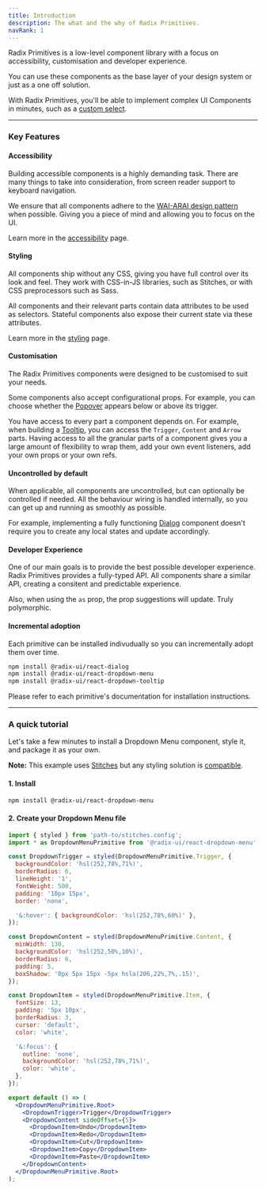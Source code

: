 ```yaml
---
title: Introduction
description: The what and the why of Radix Primitives.
navRank: 1
---
```


Radix Primitives is a low-level component library with a focus on accessibility, customisation and developer experience.

You can use these components as the base layer of your design system or just as a one off solution.

With Radix Primitives, you'll be able to implement complex UI Components in minutes, such as a [custom select](https://modulz.app/blog/under-the-spotlight-select).

---

### Key Features

#### Accessibility

Building accessible components is a highly demanding task. There are many things to take into consideration, from screen reader support to keyboard navigation.

We ensure that all components adhere to the [WAI-ARAI design pattern](https://www.w3.org/TR/wai-aria-practices-1.2) when possible. Giving you a piece of mind and allowing you to focus on the UI.

Learn more in the [accessibility](./accessibility) page.

#### Styling

All components ship without any CSS, giving you have full control over its look and feel. They work with CSS-in-JS libraries, such as Stitches, or with CSS preprocessors such as Sass.

All components and their relevant parts contain data attributes to be used as selectors. Stateful components also expose their current state via these attributes.

Learn more in the [styling](./styling) page.

#### Customisation

The Radix Primitives components were designed to be customised to suit your needs.

Some components also accept configurational props. For example, you can choose whether the [Popover](../components/popover) appears below or above its trigger.

You have access to every part a component depends on. For example, when building a [Tooltip](../components/tooltip), you can access the `Trigger`, `Content` and `Arrow` parts. Having access to all the granular parts of a component gives you a large amount of flexibility to wrap them, add your own event listeners, add your own props or your own refs.

#### Uncontrolled by default

When applicable, all components are uncontrolled, but can optionally be controlled if needed. All the behaviour wiring is handled internally, so you can get up and running as smoothly as possible.

For example, implementing a fully functioning [Dialog](../components/dialog) component doesn't require you to create any local states and update accordingly.

#### Developer Experience

One of our main goals is to provide the best possible developer experience. Radix Primitives provides a fully-typed API. All components share a similar API, creating a consitent and predictable experience.

Also, when using the `as` prop, the prop suggestions will update. Truly polymorphic.

#### Incremental adoption

Each primitive can be installed indivudually so you can incrementally adopt them over time.

```bash
npm install @radix-ui/react-dialog
npm install @radix-ui/react-dropdown-menu
npm install @radix-ui/react-dropdown-tooltip
```

Please refer to each primitive's documentation for installation instructions.

---

### A quick tutorial

Let's take a few minutes to install a Dropdown Menu component, style it, and package it as your own.

**Note:** This example uses [Stitches](https://stitches.dev) but any styling solution is [compatible](./styling).

#### 1. Install

```bash
npm install @radix-ui/react-dropdown-menu
```

#### 2. Create your Dropdown Menu file

```jsx live manual
import { styled } from 'path-to/stitches.config';
import * as DropdownMenuPrimitive from '@radix-ui/react-dropdown-menu';

const DropdownTrigger = styled(DropdownMenuPrimitive.Trigger, {
  backgroundColor: 'hsl(252,78%,71%)',
  borderRadius: 6,
  lineHeight: '1',
  fontWeight: 500,
  padding: '10px 15px',
  border: 'none',

  '&:hover': { backgroundColor: 'hsl(252,78%,60%)' },
});

const DropdownContent = styled(DropdownMenuPrimitive.Content, {
  minWidth: 130,
  backgroundColor: 'hsl(252,50%,10%)',
  borderRadius: 6,
  padding: 5,
  boxShadow: '0px 5px 15px -5px hsla(206,22%,7%,.15)',
});

const DropdownItem = styled(DropdownMenuPrimitive.Item, {
  fontSize: 13,
  padding: '5px 10px',
  borderRadius: 3,
  cursor: 'default',
  color: 'white',

  '&:focus': {
    outline: 'none',
    backgroundColor: 'hsl(252,78%,71%)',
    color: 'white',
  },
});

export default () => (
  <DropdownMenuPrimitive.Root>
    <DropdownTrigger>Trigger</DropdownTrigger>
    <DropdownContent sideOffset={5}>
      <DropdownItem>Undo</DropdownItem>
      <DropdownItem>Redo</DropdownItem>
      <DropdownItem>Cut</DropdownItem>
      <DropdownItem>Copy</DropdownItem>
      <DropdownItem>Paste</DropdownItem>
    </DropdownContent>
  </DropdownMenuPrimitive.Root>
);
```
